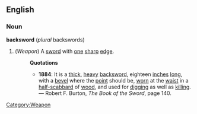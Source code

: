 ==English==
===Noun===
'''backsword''' (''plural'' backswords)
#(''Weapon'') [[Category:Weapon]] A [[sword]] with [[one]] [[sharp]] [[edge]].
#:'''Quotations'''
#:*'''1884''':  It is a [[thick]], [[heavy]] [[backsword]], eighteen [[inch]]es [[long]], with a [[bevel]] where the [[point]] should be, [[worn]] at the [[waist]] in a [[half-scabbard]] of [[wood]], and used for [[dig]]ging as well as [[kill]]ing. &mdash; Robert F. Burton, ''The Book of the Sword'', page 140.